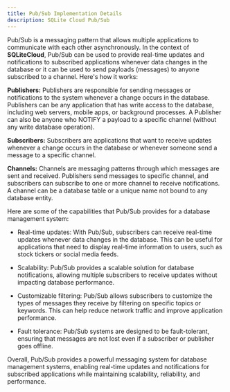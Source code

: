 ```yaml
---
title: Pub/Sub Implementation Details
description: SQLite Cloud Pub/Sub
---
```


Pub/Sub is a messaging pattern that allows multiple applications to communicate with each other asynchronously. In the context of **SQLiteCloud**, Pub/Sub can be used to provide real-time updates and notifications to subscribed applications whenever data changes in the database or it can be used to send payloads (messages) to anyone subscribed to a channel. Here's how it works:

**Publishers:** Publishers are responsible for sending messages or notifications to the system whenever a change occurs in the database. Publishers can be any application that has write access to the database, including web servers, mobile apps, or background processes. A Publisher can also be anyone who NOTIFY a payload to a specific channel (without any write database operation).

**Subscribers:** Subscribers are applications that want to receive updates whenever a change occurs in the database or whenever someone send a message to a specific channel.

**Channels:** Channels are messaging patterns through which messages are sent and received. Publishers send messages to specific channel, and subscribers can subscribe to one or more channel to receive notifications. A channel can be a database table or a unique name not bound to any database entity.

Here are some of the capabilities that Pub/Sub provides for a database management system:

* Real-time updates: With Pub/Sub, subscribers can receive real-time updates whenever data changes in the database. This can be useful for applications that need to display real-time information to users, such as stock tickers or social media feeds.

* Scalability: Pub/Sub provides a scalable solution for database notifications, allowing multiple subscribers to receive updates without impacting database performance.

* Customizable filtering: Pub/Sub allows subscribers to customize the types of messages they receive by filtering on specific topics or keywords. This can help reduce network traffic and improve application performance.

* Fault tolerance: Pub/Sub systems are designed to be fault-tolerant, ensuring that messages are not lost even if a subscriber or publisher goes offline.

Overall, Pub/Sub provides a powerful messaging system for database management systems, enabling real-time updates and notifications for subscribed applications while maintaining scalability, reliability, and performance.
